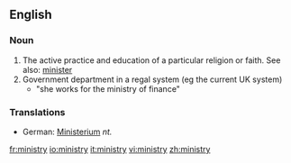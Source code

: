 ==English==
===Noun===
#The active practice and education of a particular religion or faith.  See also: [[minister]]
#Government department in a regal system (eg the current UK system)
#*"she works for the ministry of finance"

===Translations===
* German: [[Ministerium]] ''nt.''

[[fr:ministry]]
[[io:ministry]]
[[it:ministry]]
[[vi:ministry]]
[[zh:ministry]]